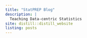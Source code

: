 ```yaml
---
title: "StatPREP Blog"
description: |
  Teaching Data-centric Statistics
site: distill::distill_website
listing: posts
---
```







